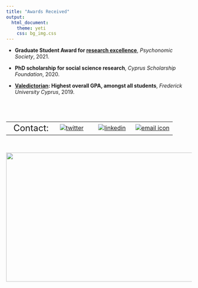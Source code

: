 ```yaml
---
title: "Awards Received"
output:
  html_document:
    theme: yeti
    css: bg_img.css
---
```


- **Graduate Student Award for [research excellence](https://www.psychonomic.org/page/2021GraduateAwardRecipients)**, *Psychonomic Society*, 2021.

- **PhD scholarship for social science research**, *Cyprus Scholarship Foundation*, 2020.

- **[Valedictorian](https://www.youtube.com/watch?v=TCqeY3iD7RA): Highest overall GPA, amongst all students**, *Frederick University Cyprus*, 2019.




<br>
---

|         |        |        |        |
|--------:|:------:|:------:|:------:| 
|<font size="5">Contact:|[![twitter](/files/twitterLogo.png)](https://twitter.com/phivph)|[![linkedin](/files/linkedInLogo.png)](https://www.linkedin.com/in/phivos-phylactou-137113176/)|[![email icon](/files/emailLogo.png)](mailto:pp.phylactou@edu.cut.ac.cy)|


<br>

<img align="center" width="900" height="350" src="/files/mylogo_long.png">